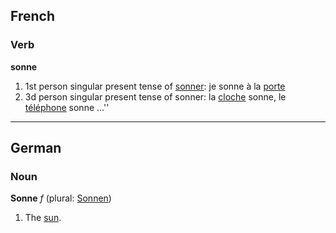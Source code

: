 == French ==
=== Verb ===
'''sonne'''

#1st person singular present tense of [[sonner]]: je sonne à la [[porte]]
#3d person singular present tense of sonner: la [[cloche]] sonne, le [[téléphone]] sonne ...''

----

== German ==
=== Noun ===
'''Sonne''' ''f'' (plural: [[Sonnen]])

#The [[sun]].